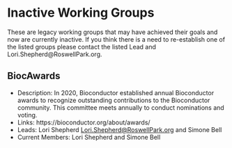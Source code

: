 # Inactive Working Groups

These are legacy working groups that may have achieved their goals and now are
currently inactive. If you think there is a need to re-establish one of the
listed groups please contact the listed Lead and Lori.Shepherd@RoswellPark.org.

## BiocAwards

- Description: In 2020, Bioconductor established annual Bioconductor awards to
recognize outstanding contributions to the Bioconductor community. This
committee meets annually to conduct nominations and voting. 
- Links: https://bioconductor.org/about/awards/
- Leads: Lori Shepherd <Lori.Shepherd@RoswellPark.org> and Simone Bell
- Current Members: Lori Shepherd and Simone Bell
